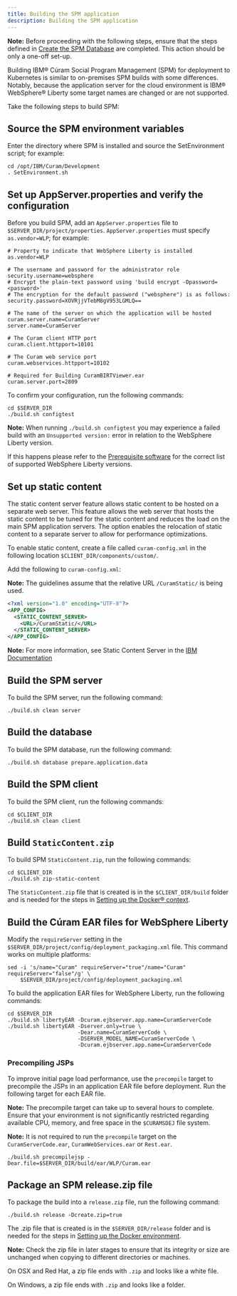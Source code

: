 ```yaml
---
title: Building the SPM application
description: Building the SPM application
---
```


<InlineNotification>

**Note:** Before proceeding with the following steps, ensure that the steps defined in [Create the SPM Database](/deploy-spm/create_spm_db) are completed. This action should be only a one-off set-up.

</InlineNotification>

Building IBM® Cúram Social Program Management (SPM) for deployment to Kubernetes is similar to on-premises SPM builds with some differences.
Notably, because the application server for the cloud environment is IBM® WebSphere® Liberty some target names are changed or are not supported.

Take the following steps to build SPM:

## Source the SPM environment variables

Enter the directory where SPM is installed and source the SetEnvironment script; for example:

```shell
cd /opt/IBM/Curam/Development
. SetEnvironment.sh
```

## Set up AppServer.properties and verify the configuration

Before you build SPM, add an `AppServer.properties` file to `$SERVER_DIR/project/properties`.  `AppServer.properties` must specify `as.vendor=WLP`; for example:

```properties
# Property to indicate that WebSphere Liberty is installed
as.vendor=WLP

# The username and password for the administrator role
security.username=websphere
# Encrypt the plain-text password using 'build encrypt -Dpassword=<password>'
# The encryption for the default password ("websphere") is as follows:
security.password=XOVRjjVTebM8gV953LGMLQ==

# The name of the server on which the application will be hosted
curam.server.name=CuramServer
server.name=CuramServer

# The Curam client HTTP port
curam.client.httpport=10101

# The Curam web service port
curam.webservices.httpport=10102

# Required for Building CuramBIRTViewer.ear
curam.server.port=2809
```

To confirm your configuration, run the following commands:

```shell
cd $SERVER_DIR
./build.sh configtest
```

<InlineNotification>

**Note:** When running `./build.sh configtest` you may experience a failed build with an `Unsupported version:` error in relation to the WebSphere Liberty version.

If this happens please refer to the [Prerequisite software](https://ibm.github.io/spm-kubernetes/prereq/prereq/) for the correct list of supported WebSphere Liberty versions.

</InlineNotification>

## Set up static content

The static content server feature allows static content to be hosted on a separate web server.
This feature allows the web server that hosts the static content to be tuned for the static content and reduces the load on the main SPM application servers.
The option enables the relocation of static content to a separate server to allow for performance optimizations.

To enable static content, create a file called `curam-config.xml` in the following location `$CLIENT_DIR/components/custom/`.

Add the following to `curam-config.xml`:

<InlineNotification>

**Note:** The guidelines assume that the relative URL `/CuramStatic/` is being used.

</InlineNotification>

```xml
<?xml version="1.0" encoding="UTF-8"?>
<APP_CONFIG>
  <STATIC_CONTENT_SERVER>
    <URL>/CuramStatic/</URL>
  </STATIC_CONTENT_SERVER>
</APP_CONFIG>
```

<InlineNotification>

**Note:** For more information, see Static Content Server in the [IBM Documentation](https://www.ibm.com/docs/en/spm/8.0.1?topic=configuration-static-content-server)

</InlineNotification>

## Build the SPM server

To build the SPM server, run the following command:

```shell
./build.sh clean server
```

## Build the database

To build the SPM database, run the following command:

```shell
./build.sh database prepare.application.data
```

## Build the SPM client

To build the SPM client, run the following commands:

```shell
cd $CLIENT_DIR
./build.sh clean client
```

## Build `StaticContent.zip`

To build SPM `StaticContent.zip`, run the following commands:

```shell
cd $CLIENT_DIR
./build.sh zip-static-content
```

The `StaticContent.zip` file that is created is in the `$CLIENT_DIR/build` folder and is needed for the steps in
[Setting up the Docker® context](/build-images/setup_docker_context).

## Build the Cúram EAR files for WebSphere Liberty

Modify the `requireServer` setting in the `$SERVER_DIR/project/config/deployment_packaging.xml` file. This command works on multiple platforms:

```shell
sed -i 's/name="Curam" requireServer="true"/name="Curam" requireServer="false"/g' \
    $SERVER_DIR/project/config/deployment_packaging.xml
```

To build the application EAR files for WebSphere Liberty, run the following commands:

```shell
cd $SERVER_DIR
./build.sh libertyEAR -Dcuram.ejbserver.app.name=CuramServerCode
./build.sh libertyEAR -Dserver.only=true \
                      -Dear.name=CuramServerCode \
                      -DSERVER_MODEL_NAME=CuramServerCode \
                      -Dcuram.ejbserver.app.name=CuramServerCode
```

### Precompiling JSPs

To improve initial page load performance, use the `precompile` target to precompile the JSPs in an application EAR file before deployment. Run the following target for each EAR file.

<InlineNotification>

**Note:**  The precompile target can take up to several hours to complete. Ensure that your environment is not significantly restricted regarding available CPU, memory, and free space in the `$CURAMSDEJ` file system.

**Note:** It is not required to run the `precompile` target on the `CuramServerCode.ear`, `CuramWebServices.ear` or `Rest.ear`.

</InlineNotification>

```shell
./build.sh precompilejsp -Dear.file=$SERVER_DIR/build/ear/WLP/Curam.ear
```

## Package an SPM release.zip file

To package the build into a `release.zip` file, run the following command:

```shell
./build.sh release -Dcreate.zip=true
```

The .zip file that is created is in the `$SERVER_DIR/release` folder and is needed for the steps in
[Setting up the Docker environment](/build-images/setup_docker_context).

<InlineNotification>

**Note:** Check the zip file in later stages to ensure that its integrity or size are unchanged when copying to different directories or machines.

On OSX and Red Hat, a zip file ends with `.zip` and looks like a white file.

On Windows, a zip file ends with `.zip` and looks like a folder.

</InlineNotification>
